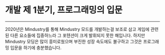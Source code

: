 # 개발 제 1분기, 프로그래밍의 입문

---

2020년은 Mindustry를 통해 Mindustry 모드를 개발하는걸 보조로 삼고 게임에
관련된 다른 요소들에 집중하느라 그 포텐션이 크게 발휘되지 못한 해입니다.
하지만 Mindustry 모딩은 많이 흥미로웠으며 부진한 성장 속도에도 불구하고 그것은
프로그래밍 입문을 하기에 충분했습니다.
